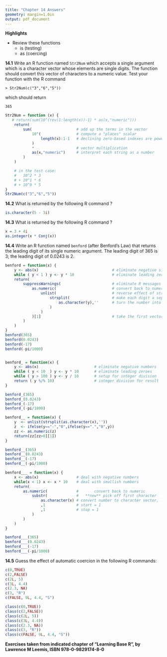 ```yaml
---
title: "Chapter 14 Answers"
geometry: margin=1.0in
output: pdf_document
---
```

\pagenumbering{gobble}

__Highlights__

+   Review these functions
    +   is (testing)
    +   as (coercing)
    

__14.1__ Write an R function named ```Str2Num``` which accepts a single argument which is a character vector whose elements are single digits.
The function should convert this vector of characters to a numeric value.
Test your function with the R command

```
> Str2Num(c("3","6","5"))
```

which should return

```
365
```

```r
Str2Num = function (x) {
   # return(sum(10^(rev(1:length(x))-1) * as(x,"numeric")))
    return(
        sum(                    # add up the terms in the vector
            10^(                # compute a "places" scalar
                length(x):1-1   # declining zero-based indexes are powers of 10
            ) 
            *                   # vector multiplication
            as(x,"numeric")     # interpret each string as a number
        )
    )

    # in the test case:
    #   10^2 * 3
    # + 10^1 * 6
    # + 10^0 * 5
}
Str2Num(c("3","6","5"))

```

__14.2__ What is returned by the following R command ?

```r
is.character(5 - 3i)
```

__14.3__ What is returned by the following R command ?

```r
x = 3 + 4i
as.integer(x * Conj(x))
```

__14.4__ Write an R function named ```benford``` (after Benford's Law) that returns the leading digit of its single numeric argument.
The leading digit of 365 is 3; the leading digit of 0.0243 is 2.

```r
benford = function(x) {
    y <- abs(x)                                 # eliminate negative signs
    while ( y < 1 ) y <- y * 10                 # eliminate leading zeroes
    return(
        suppressWarnings(                       # eliminate R messages about decimals
            as.numeric(                         # convert back to numeric
                unlist(                         # reverse effect of strsplit
                    strsplit(                   # make each digit a separate character in a vector
                        as.character(y),''      # turn the number into a character string
                    )
                )
            )[1]                                # take the first vector element
        )
    )
}
benford(365)
benford(0.0243)
benford(-17)
benford(-pi/1000)


benford_ = function(x) {
    y <- abs(x)                         # eliminate negative numbers
    while ( y < 10  ) y <- y * 10       # eliminate leading zeroes
    while ( y > 100 ) y <- y / 10       # setup for integer division
    return ( y %/% 10)                  # integer division for result
}

benford_(365)
benford_(0.0243)
benford_(-17)
benford_(-pi/1000)

benford__ = function(x) {
    y  <- unlist(strsplit(as.character(x),'')) 
    z  <- ifelse(y=="-","0",ifelse(y==".","0",y))
    zz <- as.numeric(z)
    return(zz[zz>0][1])
}

benford__(365)
benford__(0.0243)
benford__(-17)
benford__(-pi/1000)

benford___ = function(x) {
    x <- abs(x)                 # deal with negative numbers
    while(x < 1) x <- x * 10    # deal with smallish numbers
    return(
        as.numeric(             #       convert back to numeric
            substr(             #   **new** pick off first character
                as.character(x) # convert number to character vector, length=1
                ,1              # start = 1
                ,1              # stop = 1
            )
        )
    )
}

benford___(365)
benford___(0.0243)
benford___(-17)
benford___(-pi/1000)
```

__14.5__ Guess the effect of automatic coercion in the following R commands:

```r
c(0,TRUE)
c(2,FALSE)
c(2L, 5)
c(3L, 4.4)
c(2.3, NA)
c(3, "R")
c(FALSE, 9L, 4.4, "S")

class(c(0,TRUE))
class(c(2,FALSE))
class(c(2L, 5))
class(c(3L, 4.4))
class(c(2.3, NA))
class(c(3, "R"))
class(c(FALSE, 9L, 4.4, "S"))
```


__Exercises taken from indicated chapter of "Learning Base R", by Lawrence M Leemis, ISBN 978-0-9829174-8-0__

